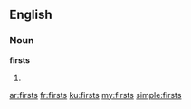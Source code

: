 ==English==
===Noun===
'''firsts'''
# {{plural of|[[first]]}}

[[ar:firsts]]
[[fr:firsts]]
[[ku:firsts]]
[[my:firsts]]
[[simple:firsts]]